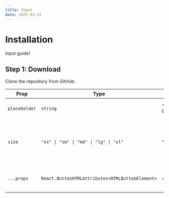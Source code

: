```yaml
---
title: Input
date: 2025-03-12
---
```


# Installation

Input guide!

## Step 1: Download

Clone the repository from GitHub:

| Prop         | Type                                            | Default                      | Description                                                              |
|--------------|-------------------------------------------------|------------------------------|--------------------------------------------------------------------------|
| `placeholder`| `string`                                        | `"Search Documentation.."`   | The text displayed in the button.                                        |
| `size`       | `"xs" \| "sm" \| "md" \| "lg" \| "xl"`          | `"md"`                       | Controls the size of the button (affecting padding, font-size, icon size). |
| `...props`   | `React.ButtonHTMLAttributes<HTMLButtonElement>` | –                            | All standard button props are supported.                               |